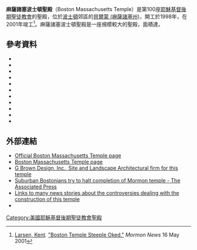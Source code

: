 {{Infobox religious building
| 名字 = 肯塔基州路易斯维尔圣殿
| 圖片 = Bostontemple.JPG
| 圖片說明 = Boston Massachusetts Temple
| 地圖 =
| 地圖尺寸 =
| 地圖說明 =
| 坐標 = {{coord|42|24|43.20720|N|71|11|17.1276|W|type:landmark_region:US|display=title}}
| 宗教 = [[基督教|基督教]]
| 位置 =
| 神 =
| 宗教禮儀 =
| 派別 = [[耶穌基督後期聖徒教會|耶穌基督後期聖徒教會]]
| 節日 =
| 小區 =
| 分區 =
| 基層政權 = [[貝爾蒙_(麻薩諸塞州)|貝爾蒙]]
| 區 =
| 領地 =
| 地方行政區 =
| 州 = [[麻薩諸塞州|麻薩諸塞州]]
| 省 =
| 地區 = 
| 國家 = [[美國|美國]]
| 行政 =
| 開光年份 =
| 狀態 =
| 傳統稱號 =
| 所有者 =
| 領導 =
| 婆多羅迦 =
| 主保聖人 =
| 官方網站 =
| 建築師 =
| 建築類型 =
| 建築風格 = [[新古典建築|新古典式]]
| 建築材料 =
| 建立者 =
| 資助者 =
| 總承包商 =
| 建立日期 =
| 奠基 = 1997年6月13日由李察‧司考德长老主持
| 竣工 = 2000年10月1日由戈登·兴格莱會長奉獻
| 建設成本 =
| 毀壞 =
| 正立面朝向 =
| 容納人數 =
| 長度 =
| 寬度 =
| 中殿寬度 =
| 內部面積 = 6466平方公尺
| 最高高度 =
| 穹頂 =
| 外穹頂高度 =
| 內穹頂高度 =
| 外穹頂直徑 =
| 內穹頂直徑 =
| 宣禮塔 =
| 宣禮塔高度 =
| 尖塔 =
| 尖塔高度 = 42公尺
| 場地面積 = 3.2公頃
| 寺廟 =
| 紀念碑 =
| 神社 =
| 碑銘 =
| 海拔 =
| 官方名稱1 =
| 類型1 =
| 標準1 =
| 指定日期1 =
| 父列表1 =
| 參考編號1 =
| 官方名稱2 =
| 類型2 =
| 標準2 =
| 指定日期2 =
| 父列表2 = 100
| 參考編號2 =
}}


'''麻薩諸塞波士頓聖殿'''（Boston Massachusetts Temple）是第100座[[耶穌基督後期聖徒教會|耶穌基督後期聖徒教會]]的聖殿，位於[[波士頓|波士頓]]郊區的[[貝爾蒙_(麻薩諸塞州)|貝爾蒙 (麻薩諸塞州)]]，開工於1998年，在2001年竣工<ref>[[Kent_Larsen|Larsen, Kent]]. [http://www.mormonstoday.com/010518/D1BostonTemple01.shtml "Boston Temple Steeple Oked."] ''Mormon News'' 16 May 2001</ref>。麻薩諸塞波士頓聖殿是一座規模較大的聖殿，面積達{{convert|69600|sqft|m2}}。

==參考資料==
{{Reflist}}
* {{citation |url= http://www.ldschurchnewsarchive.com/articles/29961/Ground-broken-for-Boston-temple.html |title= Ground broken for Boston temple |date= June 21, 1997 |newspaper= [[Church_News|Church News]] |access-date= 2016-04-20 |archive-url= https://web.archive.org/web/20160304220220/http://www.ldschurchnewsarchive.com/articles/29961/Ground-broken-for-Boston-temple.html |archive-date= 2016-03-04 |dead-url= yes }}
* {{citation |url= http://www.ldschurchnewsarchive.com/articles/37272/Superior-court-rules-on-steeple-for-new-temple-in-Boston.html |title= Superior court rules on steeple for new temple in Boston |date= March 4, 2000 |newspaper= Church News |access-date= 2016-04-20 |archive-url= https://web.archive.org/web/20160304220612/http://www.ldschurchnewsarchive.com/articles/37272/Superior-court-rules-on-steeple-for-new-temple-in-Boston.html |archive-date= 2016-03-04 |dead-url= yes }}
* {{citation |url= http://www.ldschurchnewsarchive.com/articles/38180/Boston-temple-to-become-100th-edifice.html |title= Boston temple to become 100th edifice |first= Shaun |last= Stahle |date= July 22, 2000 |newspaper= Church News |access-date= 2016-04-20 |archive-url= https://web.archive.org/web/20160304221709/http://www.ldschurchnewsarchive.com/articles/38180/Boston-temple-to-become-100th-edifice.html |archive-date= 2016-03-04 |dead-url= yes }}
* {{citation |url= http://www.ldschurchnewsarchive.com/articles/38427/Construction-doesnt-deter-Boston-temple-open-house.html |title= Construction doesn't deter Boston temple open house |date= Sep 9, 2000 |newspaper= Church News |access-date= 2016-04-20 |archive-url= https://web.archive.org/web/20160304045551/http://www.ldschurchnewsarchive.com/articles/38427/Construction-doesnt-deter-Boston-temple-open-house.html |archive-date= 2016-03-04 |dead-url= yes }}
* {{citation |url= http://www.ldschurchnewsarchive.com/articles/38509/Boston-temple-will-be-ready-for-dedication--as-No-100.html |title= Boston temple will be ready for dedication — as No. 100 |first= Shaun D. |last= Stahle |date= Sep 23, 2000 |newspaper= Church News |access-date= 2016-04-20 |archive-url= https://web.archive.org/web/20160304221015/http://www.ldschurchnewsarchive.com/articles/38509/Boston-temple-will-be-ready-for-dedication--as-No-100.html |archive-date= 2016-03-04 |dead-url= yes }}
* {{citation |url= http://www.ldschurchnewsarchive.com/articles/38598/This-has-been-a-banner-year.html |title= 'This has been a banner year' |first= Shaun D. |last= Stahle |date= Oct 7, 2000 |newspaper= Church News |access-date= 2016-04-20 |archive-url= https://web.archive.org/web/20160303235251/http://www.ldschurchnewsarchive.com/articles/38598/This-has-been-a-banner-year.html |archive-date= 2016-03-03 |dead-url= yes }}
* {{citation |url= http://www.ldschurchnewsarchive.com/articles/38603/BOSTON-MASSACHUSETTS-We-dedicate-it-as-being-complete.html |title= Boston Massachusetts: 'We dedicate it as being complete' |date= Oct 7, 2000 |newspaper= Church News |access-date= 2016-04-20 |archive-url= https://web.archive.org/web/20160304075435/http://www.ldschurchnewsarchive.com/articles/38603/BOSTON-MASSACHUSETTS-We-dedicate-it-as-being-complete.html |archive-date= 2016-03-04 |dead-url= yes }}
* {{citation |url= http://www.ldschurchnewsarchive.com/articles/38599/Facts-and-figures-Boston-Massachusetts-Temple.html |title= Facts and figures; Boston Massachusetts Temple |date= Oct 7, 2000 |newspaper= Church News |access-date= 2016-04-20 |archive-url= https://web.archive.org/web/20160304031640/http://www.ldschurchnewsarchive.com/articles/38599/Facts-and-figures-Boston-Massachusetts-Temple.html |archive-date= 2016-03-04 |dead-url= yes }}
* {{citation |url= http://www.ldschurchnewsarchive.com/articles/38658/Sacred-roots-heritage-combine-in-100th-temple.html |title= Sacred roots, heritage combine in 100th temple |date= Oct 14, 2000 |newspaper= Church News |access-date= 2016-04-20 |archive-url= https://web.archive.org/web/20160304220039/http://www.ldschurchnewsarchive.com/articles/38658/Sacred-roots-heritage-combine-in-100th-temple.html |archive-date= 2016-03-04 |dead-url= yes }}
* {{citation |url= http://www.ldschurchnewsarchive.com/articles/39171/Court-upholds-Boston-temple-zoning-case.html |title= Court upholds Boston temple zoning case |first= Shaun D. |last= Stahle |date= Jan 13, 2001 |newspaper= Church News |access-date= 2016-04-20 |archive-url= https://web.archive.org/web/20160304221551/http://www.ldschurchnewsarchive.com/articles/39171/Court-upholds-Boston-temple-zoning-case.html |archive-date= 2016-03-04 |dead-url= yes }}
* {{citation |url= http://www.ldschurchnewsarchive.com/articles/58707/United-States-information-Massachusetts.html |title= United States information: Massachusetts |date= Feb 2, 2010 |newspaper= Church News |access-date= 2016-04-20 |archive-url= https://web.archive.org/web/20160304220930/http://www.ldschurchnewsarchive.com/articles/58707/United-States-information-Massachusetts.html |archive-date= 2016-03-04 |dead-url= yes }}
==外部連結==
* [http://www.lds.org/church/temples/boston-massachusetts Official Boston Massachusetts Temple page]
* [https://web.archive.org/web/20070413090654/http://www.ldschurchtemples.com/boston/ Boston Massachusetts Temple page]
* [https://web.archive.org/web/20070219003514/http://www.gbrowndesign.com/projects/institutional/boston%20_temple.html G Brown Design, Inc., Site and Landscape Architectural firm for this temple]
* [https://web.archive.org/web/20061201121554/http://www.freedomforum.org/templates/document.asp?documentID=8831 Suburban Bostonians try to halt completion of Mormon temple - The Associated Press]
* [http://www.mormonstoday.com/subjects/BostonTemple.shtml Links to many news stories about the controversies dealing with the construction of this temple]
* {{Caselaw source |case= ''Martin v. The Corporation of the Presiding Bishop of the Church of Jesus Christ of Latter-Day Saints'', 434 Mass. 141 (2001) |findlaw= http://caselaw.findlaw.com/ma-supreme-judicial-court/1194020.html }}

{{耶穌基督後期聖徒教會聖殿}}

[[Category:美國耶穌基督後期聖徒教會聖殿|Category:美國耶穌基督後期聖徒教會聖殿]]